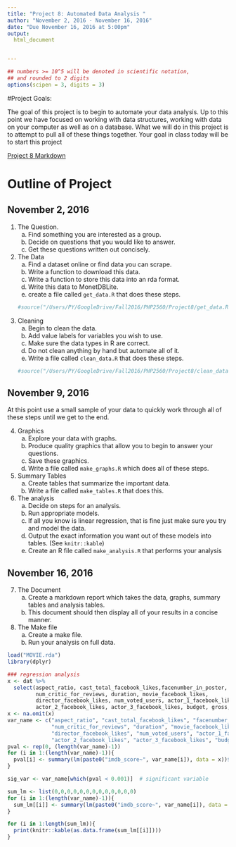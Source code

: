 ```yaml
---
title: "Project 8: Automated Data Analysis "
author: "November 2, 2016 - November 16, 2016"
date: "Due November 16, 2016 at 5:00pm"
output:
  html_document


---
```


<style type="text/css">
.table {

    width: 80%;
    margin-left:10%; 
    margin-right:10%;
}
</style>
```r
## numbers >= 10^5 will be denoted in scientific notation,
## and rounded to 2 digits
options(scipen = 3, digits = 3)
```




#Project Goals:

The goal of this project is to begin to automate your data analysis. Up to this point we have focused on working with data structures, working with data on your computer as well as on a database. What we will do in this project is to attempt to pull all of these things together. Your goal in class today will be to start this project

[Project 8 Markdown]()



# Outline of Project

## November 2, 2016

1. The Question. 
    a. Find something you are interested as a group.
    b. Decide on questions that you would like to answer. 
    c. Get these questions written out concisely.

2. The Data
    a. Find a dataset online or find data you can scrape.
    b. Write a function to download this data. 
    c. Write a function to store this data into an rda format. 
    d. Write this data to MonetDBLite. 
    e. create a file called `get_data.R` that does these steps.
```r
#source("/Users/PY/GoogleDrive/Fall2016/PHP2560/Project8/get_data.R")
```
3. Cleaning
    a. Begin to clean the data. 
    b. Add value labels for variables you wish to use. 
    c. Make sure the data types in R are correct. 
    d. Do not clean anything by hand but automate all of it. 
    e. Write a file called `clean_data.R` that does these steps. 
```r
#source("/Users/PY/GoogleDrive/Fall2016/PHP2560/Project8/clean_data.R")
```

## November 9, 2016

At this point use a small sample of your data to quickly work through all of these steps until we get to the end. 

4. Graphics
    a. Explore your data with graphs.
    b. Produce quality graphics that allow you to begin to answer your questions.
    c. Save these graphics. 
    d. Write a file called `make_graphs.R` which does all of these steps. 

5. Summary Tables
    a. Create tables that summarize the important data. 
    b. Write a file called `make_tables.R` that does this. 

6. The analysis
    a. Decide on steps for an analysis.
    b. Run appropriate models.
    c. If all you know is linear regression, that is fine just make sure you try and model the data. 
    d. Output the exact information you want out of these models into tables. (See `knitr::kable`)
    e. Create an R file called `make_analysis.R` that performs your analysis
    
    
## November 16, 2016

7. The Document
    a. Create a markdown report which takes the data, graphs, summary tables and analysis tables.
    b. This document should then display all of your results in a concise manner. 
    
8. The Make file
    a. Create a make file.
    b. Run your analysis on full data. 
    
    
```r
load("MOVIE.rda")
library(dplyr)

### regression analysis
x <- dat %>%
  select(aspect_ratio, cast_total_facebook_likes,facenumber_in_poster,
         num_critic_for_reviews, duration, movie_facebook_likes, 
         director_facebook_likes, num_voted_users, actor_1_facebook_likes, 
         actor_2_facebook_likes, actor_3_facebook_likes, budget, gross, imdb_score)
x <- na.omit(x)
var_name <- c("aspect_ratio", "cast_total_facebook_likes", "facenumber_in_poster",
              "num_critic_for_reviews", "duration", "movie_facebook_likes",
              "director_facebook_likes", "num_voted_users", "actor_1_facebook_likes", 
              "actor_2_facebook_likes", "actor_3_facebook_likes", "budget", "gross","imdb_score")
pval <- rep(0, (length(var_name)-1))
for (i in 1:(length(var_name)-1)){
  pval[i] <- summary(lm(paste0("imdb_score~", var_name[i]), data = x))$coefficients[8]
}

sig_var <- var_name[which(pval < 0.001)]  # significant variable

sum_lm <- list(0,0,0,0,0,0,0,0,0,0,0,0,0)
for (i in 1:(length(var_name)-1)){
  sum_lm[[i]] <- summary(lm(paste0("imdb_score~", var_name[i]), data = x))$coefficients
}

for (i in 1:length(sum_lm)){
  print(knitr::kable(as.data.frame(sum_lm[[i]])))
}
```
